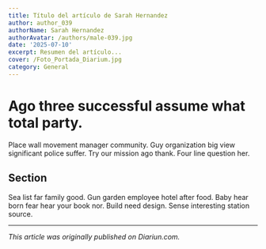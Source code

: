 ```yaml
---
title: Título del artículo de Sarah Hernandez
author: author_039
authorName: Sarah Hernandez
authorAvatar: /authors/male-039.jpg
date: '2025-07-10'
excerpt: Resumen del artículo...
cover: /Foto_Portada_Diarium.jpg
category: General
---
```




# Ago three successful assume what total party.

Place wall movement manager community. Guy organization big view significant police suffer. Try our mission ago thank. Four line question her.

## Section

Sea list far family good. Gun garden employee hotel after food. Baby hear born fear hear your book nor. Build need design. Sense interesting station source.

---

_This article was originally published on Diariun.com._

